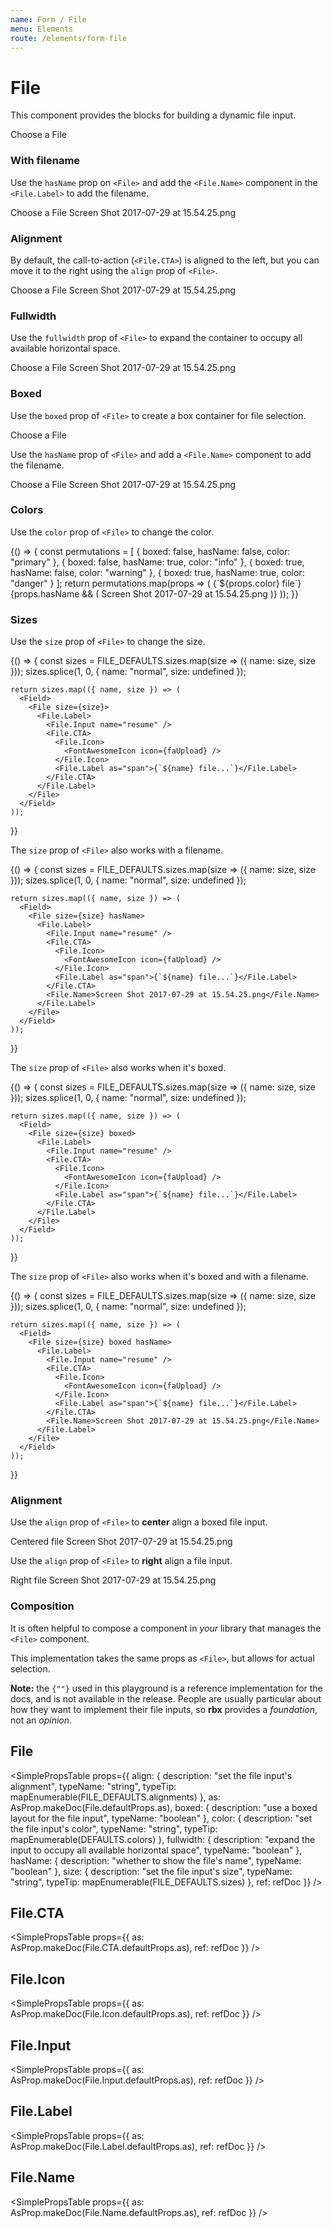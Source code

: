 ```yaml
---
name: Form / File
menu: Elements
route: /elements/form-file
---
```




# File

This component provides the blocks for building a dynamic file input.

<Playground>
  <File>
    <File.Label>
      <File.Input name="resume" />
      <File.CTA>
        <File.Icon>
          <FontAwesomeIcon icon={faUpload} />
        </File.Icon>
        <File.Label as="span">Choose a File</File.Label>
      </File.CTA>
    </File.Label>
  </File>
</Playground>

### With filename

Use the `hasName` prop on `<File>` and add the `<File.Name>` component in the `<File.Label>` to add the filename.

<Playground>
  <File hasName>
    <File.Label>
      <File.Input name="resume" />
      <File.CTA>
        <File.Icon>
          <FontAwesomeIcon icon={faUpload} />
        </File.Icon>
        <File.Label as="span">Choose a File</File.Label>
      </File.CTA>
      <File.Name>Screen Shot 2017-07-29 at 15.54.25.png</File.Name>
    </File.Label>
  </File>
</Playground>

### Alignment

By default, the call-to-action (`<File.CTA>`) is aligned to the left, but you can move it to the right using the `align` prop of `<File>`.

<Playground>
  <File hasName align="right">
    <File.Label>
      <File.Input name="resume" />
      <File.CTA>
        <File.Icon>
          <FontAwesomeIcon icon={faUpload} />
        </File.Icon>
        <File.Label as="span">Choose a File</File.Label>
      </File.CTA>
      <File.Name>Screen Shot 2017-07-29 at 15.54.25.png</File.Name>
    </File.Label>
  </File>
</Playground>

### Fullwidth

Use the `fullwidth` prop of `<File>` to expand the container to occupy all available horizontal space.

<Playground>
  <File hasName fullwidth>
    <File.Label>
      <File.Input name="resume" />
      <File.CTA>
        <File.Icon>
          <FontAwesomeIcon icon={faUpload} />
        </File.Icon>
        <File.Label as="span">Choose a File</File.Label>
      </File.CTA>
      <File.Name>Screen Shot 2017-07-29 at 15.54.25.png</File.Name>
    </File.Label>
  </File>
</Playground>

### Boxed

Use the `boxed` prop of `<File>` to create a box container for file selection.

<Playground>
  <File boxed>
    <File.Label>
      <File.Input name="resume" />
      <File.CTA>
        <File.Icon>
          <FontAwesomeIcon icon={faUpload} />
        </File.Icon>
        <File.Label as="span">Choose a File</File.Label>
      </File.CTA>
    </File.Label>
  </File>
</Playground>

Use the `hasName` prop of `<File>` and add a `<File.Name>` component to add the filename.

<Playground>
  <File hasName boxed>
    <File.Label>
      <File.Input name="resume" />
      <File.CTA>
        <File.Icon>
          <FontAwesomeIcon icon={faUpload} />
        </File.Icon>
        <File.Label as="span">Choose a File</File.Label>
      </File.CTA>
      <File.Name>Screen Shot 2017-07-29 at 15.54.25.png</File.Name>
    </File.Label>
  </File>
</Playground>

### Colors

Use the `color` prop of `<File>` to change the color.

<Playground>
  {() => {
    const permutations = [
      { boxed: false, hasName: false, color: "primary" },
      { boxed: false, hasName: true, color: "info" },
      { boxed: true, hasName: false, color: "warning" },
      { boxed: true, hasName: true, color: "danger" }
    ];
    return permutations.map(props => (
      <Field>
        <File {...props}>
          <File.Label>
            <File.Input name="resume" />
            <File.CTA>
              <File.Icon>
                <FontAwesomeIcon icon={faUpload} />
              </File.Icon>
              <File.Label as="span">{`${props.color} file`}</File.Label>
            </File.CTA>
            {props.hasName && (
              <File.Name>Screen Shot 2017-07-29 at 15.54.25.png</File.Name>
            )}
          </File.Label>
        </File>
      </Field>
    ));
  }}
</Playground>

### Sizes

Use the `size` prop of `<File>` to change the size.

<Playground>
  {() => {
    const sizes = FILE_DEFAULTS.sizes.map(size => ({ name: size, size }));
    sizes.splice(1, 0, { name: "normal", size: undefined });

    return sizes.map(({ name, size }) => (
      <Field>
        <File size={size}>
          <File.Label>
            <File.Input name="resume" />
            <File.CTA>
              <File.Icon>
                <FontAwesomeIcon icon={faUpload} />
              </File.Icon>
              <File.Label as="span">{`${name} file...`}</File.Label>
            </File.CTA>
          </File.Label>
        </File>
      </Field>
    ));

}}

</Playground>

The `size` prop of `<File>` also works with a filename.

<Playground>
  {() => {
    const sizes = FILE_DEFAULTS.sizes.map(size => ({ name: size, size }));
    sizes.splice(1, 0, { name: "normal", size: undefined });

    return sizes.map(({ name, size }) => (
      <Field>
        <File size={size} hasName>
          <File.Label>
            <File.Input name="resume" />
            <File.CTA>
              <File.Icon>
                <FontAwesomeIcon icon={faUpload} />
              </File.Icon>
              <File.Label as="span">{`${name} file...`}</File.Label>
            </File.CTA>
            <File.Name>Screen Shot 2017-07-29 at 15.54.25.png</File.Name>
          </File.Label>
        </File>
      </Field>
    ));

}}

</Playground>

The `size` prop of `<File>` also works when it's boxed.

<Playground>
  {() => {
    const sizes = FILE_DEFAULTS.sizes.map(size => ({ name: size, size }));
    sizes.splice(1, 0, { name: "normal", size: undefined });

    return sizes.map(({ name, size }) => (
      <Field>
        <File size={size} boxed>
          <File.Label>
            <File.Input name="resume" />
            <File.CTA>
              <File.Icon>
                <FontAwesomeIcon icon={faUpload} />
              </File.Icon>
              <File.Label as="span">{`${name} file...`}</File.Label>
            </File.CTA>
          </File.Label>
        </File>
      </Field>
    ));

}}

</Playground>

The `size` prop of `<File>` also works when it's boxed and with a filename.

<Playground>
  {() => {
    const sizes = FILE_DEFAULTS.sizes.map(size => ({ name: size, size }));
    sizes.splice(1, 0, { name: "normal", size: undefined });

    return sizes.map(({ name, size }) => (
      <Field>
        <File size={size} boxed hasName>
          <File.Label>
            <File.Input name="resume" />
            <File.CTA>
              <File.Icon>
                <FontAwesomeIcon icon={faUpload} />
              </File.Icon>
              <File.Label as="span">{`${name} file...`}</File.Label>
            </File.CTA>
            <File.Name>Screen Shot 2017-07-29 at 15.54.25.png</File.Name>
          </File.Label>
        </File>
      </Field>
    ));

}}

</Playground>

### Alignment

Use the `align` prop of `<File>` to **center** align a boxed file input.

<Playground>
  <Field>
    <File align="centered" hasName boxed color="success">
      <File.Label>
        <File.Input name="resume" />
        <File.CTA>
          <File.Icon>
            <FontAwesomeIcon icon={faUpload} />
          </File.Icon>
          <File.Label as="span">Centered file</File.Label>
        </File.CTA>
        <File.Name>Screen Shot 2017-07-29 at 15.54.25.png</File.Name>
      </File.Label>
    </File>
  </Field>
</Playground>

Use the `align` prop of `<File>` to **right** align a file input.

<Playground>
  <Field>
    <File align="right" hasName color="info">
      <File.Label>
        <File.Input name="resume" />
        <File.CTA>
          <File.Icon>
            <FontAwesomeIcon icon={faUpload} />
          </File.Icon>
          <File.Label as="span">Right file</File.Label>
        </File.CTA>
        <File.Name>Screen Shot 2017-07-29 at 15.54.25.png</File.Name>
      </File.Label>
    </File>
  </Field>
</Playground>

### Composition

It is often helpful to compose a component in _your_ library that manages the `<File>` component.

This implementation takes the same props as `<File>`, but allows for actual selection.

<Playground>
  <SimpleFileManager name="resume" hasName />
</Playground>

<div class="notification is-warning">
  <strong>Note:</strong> the <code>{"<SimpleFileManager>"}</code> used in this
  playground is a reference implementation for the docs, and is not available in
  the release. People are usually particular about how they want to implement
  their file inputs, so <strong>rbx</strong> provides a <em>foundation</em>, not
  an <em>opinion</em>.
</div>

## File

<SimplePropsTable
  props={{
    align: {
      description: "set the file input's alignment",
      typeName: "string",
      typeTip: mapEnumerable(FILE_DEFAULTS.alignments)
    },
    as: AsProp.makeDoc(File.defaultProps.as),
    boxed: {
      description: "use a boxed layout for the file input",
      typeName: "boolean"
    },
    color: {
      description: "set the file input's color",
      typeName: "string",
      typeTip: mapEnumerable(DEFAULTS.colors)
    },
    fullwidth: {
      description: "expand the input to occupy all available horizontal space",
      typeName: "boolean"
    },
    hasName: {
      description: "whether to show the file's name",
      typeName: "boolean"
    },
    size: {
      description: "set the file input's size",
      typeName: "string",
      typeTip: mapEnumerable(FILE_DEFAULTS.sizes)
    },
    ref: refDoc
  }}
/>

<AsProp component={File} componentName="File" />

## File.CTA

<SimplePropsTable
  props={{
    as: AsProp.makeDoc(File.CTA.defaultProps.as),
    ref: refDoc
  }}
/>

<AsProp component={File.CTA} componentName="File.CTA" />

## File.Icon

<SimplePropsTable
  props={{
    as: AsProp.makeDoc(File.Icon.defaultProps.as),
    ref: refDoc
  }}
/>

<AsProp component={File.Icon} componentName="File.Icon" />

## File.Input

<SimplePropsTable
  props={{
    as: AsProp.makeDoc(File.Input.defaultProps.as),
    ref: refDoc
  }}
/>

<AsProp component={File.Input} componentName="File.Input" />

## File.Label

<SimplePropsTable
  props={{
    as: AsProp.makeDoc(File.Label.defaultProps.as),
    ref: refDoc
  }}
/>

<AsProp component={File.Label} componentName="File.Label" />

## File.Name

<SimplePropsTable
  props={{
    as: AsProp.makeDoc(File.Name.defaultProps.as),
    ref: refDoc
  }}
/>

<AsProp component={File.Name} componentName="File.Name" />
